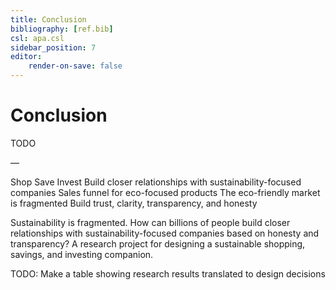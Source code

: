 ```yaml
---
title: Conclusion
bibliography: [ref.bib]
csl: apa.csl
sidebar_position: 7
editor:
    render-on-save: false
---
```


# Conclusion

TODO



—

Shop
Save
Invest
Build closer relationships with sustainability-focused companies
Sales funnel for eco-focused products
The eco-friendly market is fragmented
Build trust, clarity, transparency, and honesty


Sustainability is fragmented. How can billions of people build closer relationships with sustainability-focused companies based on honesty and transparency? A research project for designing a sustainable shopping, savings, and investing companion.


TODO: Make a table showing research results translated to design decisions